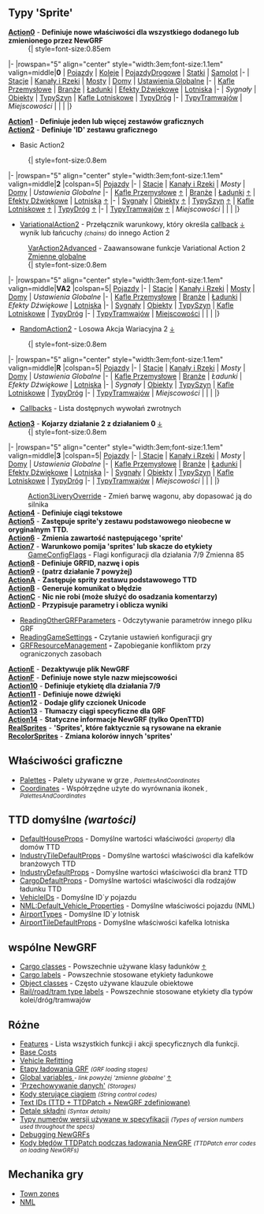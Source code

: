 {{pl/Development/NewGRF/inne strony|en=newgrf-specs.tt-wiki.net/wiki/Main_Page
|pl=pl/Development/NewGRF/NFO Specs/Main Page
}}
<!--<div style="float: right; border: 1px solid #c7c8fe; background-color: #EEE; padding:0px;">
<div style="display:inline-block; height: 3em; width: 26px; text-align:center;">
<!-- === Link do strony oryginalnej =========== --><!--
[[File:en/Flag.png|link=http://newgrf-specs.tt-wiki.net/wiki/Main_Page | alt=en | 22x16px | frameless]]<br/>
[http://newgrf-specs.tt-wiki.net/wiki/Main_Page EN]
</div>
<!-- === Link do strony Polskiej =========== --><!--
<div style="display:inline-block; height: 3em; width: 26px; text-align:center;">[[File:pl/Flag.png|link={{PAGENAME}}<!--/Pl--><!-- | alt=pl | 22x16px | frameless]]<br/>
[[{{PAGENAME}}<!--/Pl--><!--|PL]] </div>
<!-- === Link do strony głównej =========== --><!--
<div style="display:inline-block; height: 3em; width: 26px; text-align:center;">
[[File:en/Openttd.ico.png|link=Strona główna/Pl| 22x21px | frameless]]<br/>[[Strona główna/Pl|gł]] </div> </div>
[[Category:Artykuły w języku polskim/Pl]]-->

<!--
{{Other_languages
|en=<!--<span class="plainlinks">[http://newgrf-specs.tt-wiki.net/wiki/Main_Page en]</span><br>--><!--http://newgrf-specs.tt-wiki.net/wiki/Main_Page<br>
<!--|<br>--><!--
|language_page=pl
<!--|no=0--><!--
|pl = ExtraZi/specs.tt
}}-->

== Typy 'Sprite' ==
; ''' [[pl/Development/NewGRF/NFO Specs/Action0/Main Page | Action0]] ''' - ''' Definiuje nowe właściwości dla wszystkiego dodanego lub zmienionego przez NewGRF '''
:{| style=font-size:0.85em
|-
|rowspan="5" align="center" style="width:3em;font-size:1.1em" valign=middle|'''0'''
| [[pl/Development/NewGRF/NFO Specs/Action0/Vehicles| Pojazdy]]
| [[pl/Development/NewGRF/NFO Specs/Action0/Vehicles/Trains| Koleje]]
| [[pl/Development/NewGRF/NFO Specs/Action0/Vehicles/RoadVehicles| PojazdyDrogowe]]
| [[pl/Development/NewGRF/NFO Specs/Action0/Vehicles/Ships| Statki]]
| [[pl/Development/NewGRF/NFO Specs/Action0/Vehicles/Planes| Samolot]]
|-
| [[pl/Development/NewGRF/NFO Specs/Action0/Stations| Stacje]]
| [[pl/Development/NewGRF/NFO Specs/Action0/Canals| Kanały i Rzeki]]
| [[pl/Development/NewGRF/NFO Specs/Action0/Bridges| Mosty]]
| [[pl/Development/NewGRF/NFO Specs/Action0/Houses| Domy]]
| [[pl/Development/NewGRF/NFO Specs/Action0/Global Settings| Ustawienia Globalne]]
|-
| [[pl/Development/NewGRF/NFO Specs/Action0/Industry Tiles| Kafle Przemysłowe]]
| [[pl/Development/NewGRF/NFO Specs/Action0/Industries| Branże]]
| <span id=cargos></span>[[pl/Development/NewGRF/NFO Specs/Action0/Cargos| Ładunki]]
| [[pl/Development/NewGRF/NFO Specs/Action0/Sound Effects| Efekty Dźwiękowe]]
| [[pl/Development/NewGRF/NFO Specs/Action0/Airports| Lotniska]]
|-
| ''Sygnały''
| [[pl/Development/NewGRF/NFO Specs/Action0/Objects| Obiekty]]
| [[pl/Development/NewGRF/NFO Specs/Action0/Railtypes| TypySzyn]]
| [[pl/Development/NewGRF/NFO Specs/Action0/Airport Tiles| Kafle Lotniskowe]]
| [[pl/Development/NewGRF/NFO Specs/Action0/Roadtypes| TypyDróg]]
|-
| [[pl/Development/NewGRF/NFO Specs/Action0/Tramtypes| TypyTramwajów]]
| ''Miejscowości''
|
|
|
|}
; ''' [[pl/Development/NewGRF/NFO Specs/Action1| Action1]] ''' - ''' Definiuje jeden lub więcej zestawów graficznych '''
; ''' [[pl/Development/NewGRF/NFO Specs/Action2/Main Page| Action2]] ''' - ''' Definiuje <span title=identyfikatory>'ID'</span> zestawu graficznego '''
* Basic Action2
:{| style=font-size:0.8em
|-
|rowspan="5" align="center" style="width:3em;font-size:1.1em" valign=middle|'''2'''
|colspan=5| [[pl/Development/NewGRF/NFO Specs/Action2/Vehicles| Pojazdy]]
|-
| [[pl/Development/NewGRF/NFO Specs/Action2/Stations| Stacje]]
| <span id='single-set'></span>[[pl/Development/NewGRF/NFO Specs/Action2/Single Set| Kanały i Rzeki]]
| ''Mosty''
| <span id='sprite-Layout'></span>[[pl/Development/NewGRF/NFO Specs/Action2/Sprite Layout| Domy]]
| ''Ustawienia Globalne''
|-
| [[pl/Development/NewGRF/NFO Specs/Action2/Sprite Layout| Kafle Przemysłowe]] <small>[[#sprite-layout|↑]]</small>
| [[pl/Development/NewGRF/NFO Specs/Action2/Industries| Branże]]
| [[pl/Development/NewGRF/NFO Specs/Action2/Single Set| Ładunki]] <small>[[#single-set|↑]]</small>
| [[pl/Development/NewGRF/NFO Specs/Action2/Only Callback Failure| Efekty Dźwiękowe]]
| [[pl/Development/NewGRF/NFO Specs/Action2/Single Set| Lotniska]] <small>[[#single-set|↑]]</small>
|-
| [[pl/Development/NewGRF/NFO Specs/Action2/Only Callback Failure| Sygnały]]
| [[pl/Development/NewGRF/NFO Specs/Action2/Sprite Layout| Obiekty]] <small>[[#sprite-layout|↑]]</small>
| [[pl/Development/NewGRF/NFO Specs/Action2/Single Set| TypySzyn]] <small>[[#single-set|↑]]</small>
| [[pl/Development/NewGRF/NFO Specs/Action2/Sprite Layout| Kafle Lotniskowe]] <small>[[#sprite-layout|↑]]</small>
| [[pl/Development/NewGRF/NFO Specs/Action2/Single Set| TypyDróg]] <small>[[#single-set|↑]]</small>
|-
| [[pl/Development/NewGRF/NFO Specs/Action2/Single Set| TypyTramwajów]] <small>[[#single-set|↑]]</small>
| ''Miejscowości''
|
|
|
|}
* [[pl/Development/NewGRF/NFO Specs/VariationalAction2/Main Page| VariationalAction2]] - Przełącznik warunkowy, który określa [[pl/Development/NewGRF/NFO Specs/Callback/Main Page| callback]] <small>[[#cb|↓]]</small> wynik lub łańcuchy <small>''(chains)''</small> do innego Action 2
: [[pl/Development/NewGRF/NFO Specs/VarAction2Advanced| VarAction2Advanced]] - Zaawansowane funkcje Variational Action 2
: <span id=globalvar></span>[[pl/Development/NewGRF/NFO Specs/GlobalVariables| Zmienne globalne]]
:{| style=font-size:0.8em
|-
|rowspan="5" align="center" style="width:3em;font-size:1.1em" valign=middle|'''VA2'''
|colspan=5| [[pl/Development/NewGRF/NFO Specs/VariationalAction2/Vehicles| Pojazdy]]
|-
| [[pl/Development/NewGRF/NFO Specs/VariationalAction2/Stations| Stacje]]
| [[pl/Development/NewGRF/NFO Specs/VariationalAction2/Canals| Kanały i Rzeki]]
| [[pl/Development/NewGRF/NFO Specs/VariationalAction2/Bridges| Mosty]]
| [[pl/Development/NewGRF/NFO Specs/VariationalAction2/Houses| Domy]]
| ''Ustawienia Globalne''
|-
| [[pl/Development/NewGRF/NFO Specs/VariationalAction2/Industry Tiles| Kafle Przemysłowe]]
| [[pl/Development/NewGRF/NFO Specs/VariationalAction2/Industries| Branże]]
| [[pl/Development/NewGRF/NFO Specs/VariationalAction2/Cargos| Ładunki]]
| ''Efekty Dźwiękowe''
| [[pl/Development/NewGRF/NFO Specs/VariationalAction2/Airports| Lotniska]]
|-
| [[pl/Development/NewGRF/NFO Specs/VariationalAction2/Signals| Sygnały]]
| [[pl/Development/NewGRF/NFO Specs/VariationalAction2/Objects| Obiekty]]
| [[pl/Development/NewGRF/NFO Specs/VariationalAction2/Railtypes| TypySzyn]]
| [[pl/Development/NewGRF/NFO Specs/VariationalAction2/Airport Tiles| Kafle Lotniskowe]]
| [[pl/Development/NewGRF/NFO Specs/VariationalAction2/Roadtypes| TypyDróg]]
|-
| [[pl/Development/NewGRF/NFO Specs/VariationalAction2/Tramtypes| TypyTramwajów]]
| [[pl/Development/NewGRF/NFO Specs/VariationalAction2/Towns| Miejscowości]]
|
|
|
|}
* [[pl/Development/NewGRF/NFO Specs/RandomAction2| RandomAction2]] - Losowa Akcja Wariacyjna 2 <small>[[#randomAction2|↓]]</small>
:{| style=font-size:0.8em
|-
|rowspan="5" align="center" style="width:3em;font-size:1.1em" valign=middle|'''R'''
|colspan=5| <span id=randomAction2></span>[[pl/Development/NewGRF/NFO Specs/RandomAction2#vehicles | Pojazdy]]
|-
| [[pl/Development/NewGRF/NFO Specs/RandomAction2#Stations| Stacje]]
| [[pl/Development/NewGRF/NFO Specs/RandomAction2#Canals| Kanały i Rzeki]]
| ''Mosty''
| [[pl/Development/NewGRF/NFO Specs/RandomAction2#Town_building_triggers| Domy]]
| ''Ustawienia Globalne''
|-
| [[pl/Development/NewGRF/NFO Specs/RandomAction2#Industry_tile_triggers| Kafle Przemysłowe]]
| [[pl/Development/NewGRF/NFO Specs/RandomAction2#Industry_tile_triggers| Branże]]
| ''Ładunki''
| ''Efekty Dźwiękowe''
| [[pl/Development/NewGRF/NFO Specs/RandomAction2#Stations| Lotniska]]
|-
| ''Sygnały''
| [[pl/Development/NewGRF/NFO Specs/RandomAction2#Objects| Obiekty]]
| [[pl/Development/NewGRF/NFO Specs/RandomAction2#Railtypes| TypySzyn]]
| [[pl/Development/NewGRF/NFO Specs/RandomAction2#Stations| Kafle Lotniskowe]]
| [[pl/Development/NewGRF/NFO Specs/RandomAction2#Roadtypes| TypyDróg]]
|-
| [[pl/Development/NewGRF/NFO Specs/RandomAction2#Tramtypes| TypyTramwajów]]
| ''Miejscowości''
|
|
|
|}

* <span id=cb></span>[[pl/Development/NewGRF/NFO Specs/Callback/Main Page| Callbacks]] - Lista dostępnych wywołań zwrotnych

; ''' [[pl/Development/NewGRF/NFO Specs/Action3/Main Page| Action3]] ''' - ''' Kojarzy działanie 2 z działaniem 0 ''' <small>[[#action3|↓]]</small>
:{| style=font-size:0.8em
|-
|rowspan="5" align="center" style="width:3em;font-size:1.1em" valign=middle|'''3'''
|colspan=5|  <span id=action3></span>[[pl/Development/NewGRF/NFO Specs/Action3/Main Page| Pojazdy]] 
|-
|[[pl/Development/NewGRF/NFO Specs/Action3/Main Page| Stacje]]
| [[pl/Development/NewGRF/NFO Specs/Action3/Canals| Kanały i Rzeki]]
| ''Mosty''
| [[pl/Development/NewGRF/NFO Specs/Action3/Main Page| Domy]]
| ''Ustawienia Globalne''
|-
| [[pl/Development/NewGRF/NFO Specs/Action3/Main Page| Kafle Przemysłowe]]
| [[pl/Development/NewGRF/NFO Specs/Action3/Main Page| Branże]]
| [[pl/Development/NewGRF/NFO Specs/Action3/Main Page| Ładunki]]
| [[pl/Development/NewGRF/NFO Specs/Action3/Main Page| Efekty Dźwiękowe]]
| [[pl/Development/NewGRF/NFO Specs/Action3/Main Page| Lotniska]]
|-
| [[pl/Development/NewGRF/NFO Specs/Action3/Main Page| Sygnały]]
| [[pl/Development/NewGRF/NFO Specs/Action3/Main Page| Obiekty]]
| [[pl/Development/NewGRF/NFO Specs/Action3/Railtypes| TypySzyn]]
| [[pl/Development/NewGRF/NFO Specs/Action3/Main Page| Kafle Lotniskowe]]
| [[pl/Development/NewGRF/NFO Specs/Action3/Roadtypes| TypyDróg]]
|-
| [[pl/Development/NewGRF/NFO Specs/Action3/Tramtypes| TypyTramwajów]]
| ''Miejscowości''
|
|
|
|}
: [[pl/Development/NewGRF/NFO Specs/Action3LiveryOverride| Action3LiveryOverride]] - Zmień barwę wagonu, aby dopasować ją do silnika
; ''' [[pl/Development/NewGRF/NFO Specs/Action4| Action4]] ''' - ''' Definiuje ciągi tekstowe '''
; ''' [[pl/Development/NewGRF/NFO Specs/Action5| Action5]] ''' - ''' Zastępuje sprite'y zestawu podstawowego nieobecne w oryginalnym TTD. '''
; ''' [[pl/Development/NewGRF/NFO Specs/Action6| Action6]] ''' - ''' Zmienia zawartość następującego 'sprite' '''
; ''' [[pl/Development/NewGRF/NFO Specs/Action7| Action7]] ''' - ''' Warunkowo pomija 'sprites' lub skacze do etykiety '''
: [[pl/Development/NewGRF/NFO Specs/TTDPatchFlags| GameConfigFlags]] - Flagi konfiguracji dla działania 7/9 Zmienna 85
; ''' [[pl/Development/NewGRF/NFO Specs/Action8| Action8]] ''' - ''' Definiuje GRFID, nazwę i opis '''
; ''' [[pl/Development/NewGRF/NFO Specs/Action7| Action9]] ''' - ''' (patrz działanie 7 powyżej) '''
; ''' [[pl/Development/NewGRF/NFO Specs/ActionA| ActionA]] ''' - ''' Zastępuje sprity zestawu podstawowego TTD '''
; ''' [[pl/Development/NewGRF/NFO Specs/ActionB| ActionB]] ''' - ''' Generuje komunikat o błędzie '''
; ''' [[pl/Development/NewGRF/NFO Specs/ActionC| ActionC]] ''' - ''' Nic nie robi (może służyć do osadzania komentarzy) '''
; ''' [[pl/Development/NewGRF/NFO Specs/ActionD| ActionD]] ''' - ''' Przypisuje parametry i oblicza wyniki '''
* [[pl/Development/NewGRF/NFO Specs/ReadingOtherGRFParameters| ReadingOtherGRFParameters]] - Odczytywanie parametrów innego pliku GRF
* [[pl/Development/NewGRF/NFO Specs/ReadingPatchVariables| ReadingGameSettings]] ''' - ''' Czytanie ustawień konfiguracji gry
* [[pl/Development/NewGRF/NFO Specs/GRFResourceManagement| GRFResourceManagement]] ''' - ''' Zapobieganie konfliktom przy ograniczonych zasobach
; ''' [[pl/Development/NewGRF/NFO Specs/ActionE| ActionE]] ''' - ''' Dezaktywuje plik NewGRF '''
; ''' [[pl/Development/NewGRF/NFO Specs/ActionF| ActionF]] ''' - ''' Definiuje nowe style nazw miejscowości '''
; ''' [[pl/Development/NewGRF/NFO Specs/Action10| Action10]] ''' - ''' Definiuje etykietę dla działania 7/9 '''
; ''' [[pl/Development/NewGRF/NFO Specs/Action11| Action11]] ''' - ''' Definiuje nowe dźwięki '''
; ''' [[pl/Development/NewGRF/NFO Specs/Action12| Action12]] ''' - ''' Dodaje glify czcionek Unicode '''
; ''' [[pl/Development/NewGRF/NFO Specs/Action13| Action13]] ''' - ''' Tłumaczy ciągi specyficzne dla GRF '''
; ''' [[pl/Development/NewGRF/NFO Specs/Action14| Action14]] ''' - ''' Statyczne informacje NewGRF (tylko OpenTTD) '''
; ''' [[pl/Development/NewGRF/NFO Specs/RealSprites| RealSprites]] ''' - ''' 'Sprites', które faktycznie są rysowane na ekranie '''
; ''' [[pl/Development/NewGRF/NFO Specs/RecolorSprites| RecolorSprites]] ''' - ''' Zmiana kolorów innych 'sprites' '''

== Właściwości graficzne ==
* [http://newgrf-specs.tt-wiki.net/wiki/PalettesAndCoordinates#Palettes Palettes] - Palety używane w grze <small>'', PalettesAndCoordinates''</small>
* [http://newgrf-specs.tt-wiki.net/wiki/PalettesAndCoordinates#Coordinates Coordinates] - Współrzędne użyte do wyrównania ikonek <small>'', PalettesAndCoordinates''</small>

== TTD domyślne ''(wartości)''==
* [[pl/Development/NewGRF/NFO Specs/DefaultHouseProps| DefaultHouseProps]] - Domyślne wartości właściwości <small>''(property)''</small> dla domów TTD
* [[pl/Development/NewGRF/NFO Specs/IndustryTileDefaultProps| IndustryTileDefaultProps]] - Domyślne wartości właściwości dla kafelków branżowych TTD
* [[pl/Development/NewGRF/NFO Specs/IndustryDefaultProps| IndustryDefaultProps]] - Domyślne wartości właściwości dla branż TTD
* [[pl/Development/NewGRF/NFO Specs/CargoDefaultProps| CargoDefaultProps]] - Domyślne wartości właściwości dla rodzajów ładunku TTD
* [[pl/Development/NewGRF/NFO Specs/VehicleIDs| VehicleIDs]] - Domyślne ID`''y'' pojazdu
* [http://newgrf-specs.tt-wiki.net/wiki/NML:Default_Vehicle_Properties NML:Default_Vehicle_Properties] - Domyślne właściwości pojazdu (NML)
* [[pl/Development/NewGRF/NFO Specs/AirportTypes| AirportTypes]] - Domyślne ID`''y'' lotnisk
* [[pl/Development/NewGRF/NFO Specs/AirportTileDefaultProps| AirportTileDefaultProps]] - Domyślne właściwości kafelka lotniska

== wspólne NewGRF ==
* [[pl/Development/NewGRF/NFO Specs/Action0/Cargos#cargoclasses-16| Cargo classes]] - Powszechnie używane klasy ładunków <small>[[#cargos|↑]]</small>
* [[pl/Development/NewGRF/NFO Specs/CargoTypes| Cargo labels]] - Powszechnie stosowane etykiety ładunkowe
* [[pl/Development/NewGRF/NFO Specs/ObjectLabels| Object classes]] - Często używane klauzule obiektowe
* [[pl/Development/NewGRF/NFO Specs/TracktypeLabels| Rail/road/tram type labels]] - Powszechnie stosowane etykiety dla typów kolei/dróg/tramwajów

== Różne ==
* [[pl/Development/NewGRF/NFO Specs/Features| Features]] - Lista wszystkich funkcji i akcji specyficznych dla funkcji.
* [[pl/Development/NewGRF/NFO Specs/BaseCosts| Base Costs]]
* [[pl/Development/NewGRF/NFO Specs/VehicleRefitting| Vehicle Refitting]]
* [[pl/Development/NewGRF/NFO Specs/GrfLoadingStages| Etapy ładowania GRF]] <small>''(GRF loading stages)''</small>
* [[pl/Development/NewGRF/NFO Specs/GlobalVariables| Global variables ]] <small>'' - link powyżej 'zmienne globalne' '' [[#globalvar|↑]]</small>
* [[pl/Development/NewGRF/NFO Specs/Storages| 'Przechowywanie danych']] <small>''(Storages)''</small>
* [[pl/Development/NewGRF/NFO Specs/StringCodes| Kody sterujące ciągiem]] <small>''(String control codes)''</small>
* [[pl/Development/NewGRF/NFO Specs/TextIDs| Text IDs (TTD + TTDPatch + NewGRF zdefiniowane)]]
* [[pl/Development/NewGRF/NFO Specs/GRFActionsDetailed| Detale składni]] <small>''(Syntax details)''</small>
* [[pl/Development/NewGRF/NFO Specs/Version numbers| Typy numerów wersji używane w specyfikacji]] <small>''(Types of version numbers used throughout the specs)''</small>
* [http://newgrf-specs.tt-wiki.net/wiki/DebuggingGRFCode Debugging NewGRFs]
* [http://newgrf-specs.tt-wiki.net/wiki/SpriteErrors Kody błędów TTDPatch podczas ładowania NewGRF] <small>''(TTDPatch error codes on loading NewGRFs)''</small>

== Mechanika gry ==
* [[pl/Development/NewGRF/NFO Specs/TownZones| Town zones]]
* [http://newgrf-specs.tt-wiki.net/wiki/NMLMain NML]